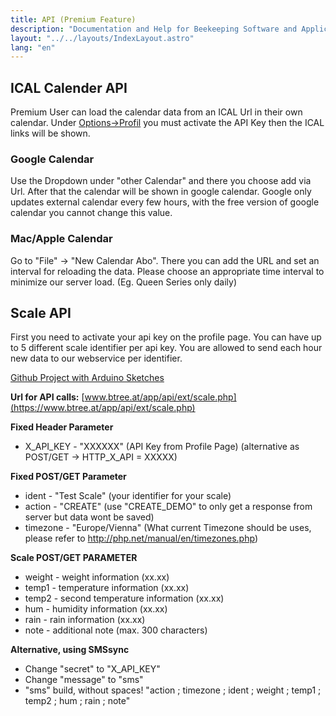 ```yaml
---
title: API (Premium Feature)
description: "Documentation and Help for Beekeeping Software and Application"
layout: "../../layouts/IndexLayout.astro"
lang: "en"
---
```



## ICAL Calender API

Premium User can load the calendar data from an ICAL Url in their own calendar. Under [Options->Profil](https://www.btree.at/app/profile/) you must activate the API Key then the ICAL links will be shown.

### Google Calendar

Use the Dropdown under "other Calendar" and there you choose add via Url. After that the calendar will be shown in google calendar. Google only updates external calendar every few hours, with the free version of google calendar you cannot change this value.

<section class="hero container max-w-screen-lg mx-auto pb-10 flex">
  <Picture
    src="/images/ical_google.jpg"
    aspectRatio="4:1"
    class="mx-auto"
    widths={[200, 400, 600]}
    sizes="(max-width: 600px) 100vw, 800px"
    alt="Google Import ICal"
  />
</section>

### Mac/Apple Calendar

Go to "File" -> "New Calendar Abo". There you can add the URL and set an interval for reloading the data. Please choose an appropriate time interval to minimize our server load. (Eg. Queen Series only daily)

<section class="hero container max-w-screen-lg mx-auto pb-10 flex">
  <Picture
    src="/images/ical_mac.jpg"
    aspectRatio="1:1"
    class="mx-auto"
    widths={[200, 400, 600]}
    sizes="(max-width: 600px) 100vw, 800px"
    alt="Mac Import ICal"
  />
</section>

## Scale API

First you need to activate your api key on the profile page. You can have up to 5 different scale identifier per api key.
You are allowed to send each hour new data to our webservice per identifier.

[Github Project with Arduino Sketches](https://github.com/HannesOberreiter/bScale)

**Url for API calls:** [www.btree.at/app/api/ext/scale.php](https://www.btree.at/app/api/ext/scale.php)

**Fixed Header Parameter**

- X_API_KEY - "XXXXXX" (API Key from Profile Page) (alternative as POST/GET -> HTTP_X_API = XXXXX)

**Fixed POST/GET Parameter**

- ident - "Test Scale" (your identifier for your scale)
- action - "CREATE" (use "CREATE_DEMO" to only get a response from server but data wont be saved)
- timezone - "Europe/Vienna" (What current Timezone should be uses, please refer to http://php.net/manual/en/timezones.php)

**Scale POST/GET PARAMETER**

- weight - weight information (xx.xx)
- temp1 - temperature information (xx.xx)
- temp2 - second temperature information (xx.xx)
- hum - humidity information (xx.xx)
- rain - rain information (xx.xx)
- note - additional note (max. 300 characters)

**Alternative, using SMSsync**

- Change "secret" to "X_API_KEY"
- Change "message" to "sms"
- "sms" build, without spaces! "action ; timezone ; ident ; weight ; temp1 ; temp2 ; hum ; rain ; note"
